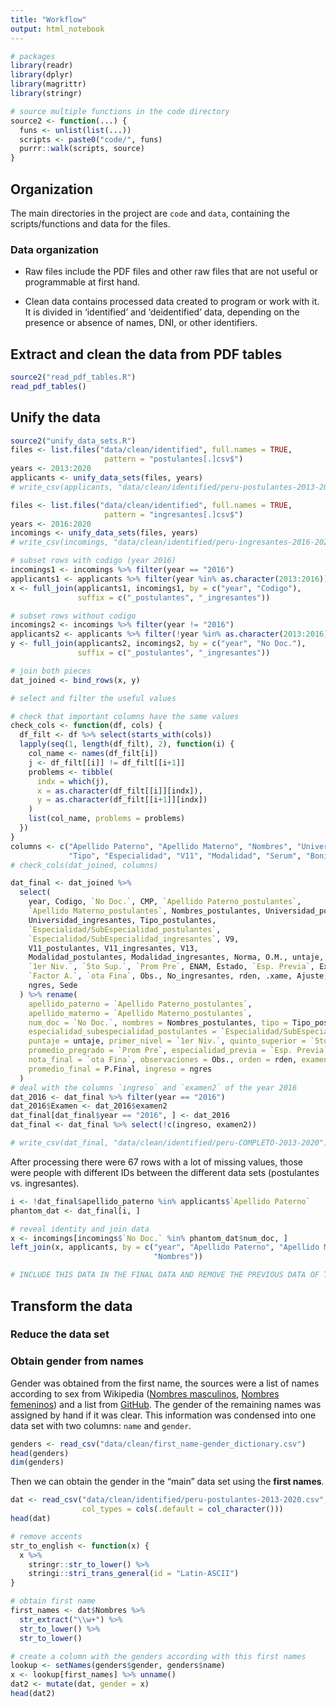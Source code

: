```yaml
---
title: "Workflow"
output: html_notebook
---
```


```r
# packages
library(readr)
library(dplyr)
library(magrittr)
library(stringr)

# source multiple functions in the code directory
source2 <- function(...) {
  funs <- unlist(list(...))
  scripts <- paste0("code/", funs)
  purrr::walk(scripts, source)
}
```

## Organization

The main directories in the project are `code` and `data`, containing the scripts/functions and data for the files.

### Data organization

-   Raw files include the PDF files and other raw files that are not useful or programmable at first hand.

-   Clean data contains processed data created to program or work with it. It is divided in 'identified' and 'deidentified' data, depending on the presence or absence of names, DNI, or other identifiers.

## Extract and clean the data from PDF tables

```r
source2("read_pdf_tables.R")
read_pdf_tables()
```

## Unify the data

```r
source2("unify_data_sets.R")
files <- list.files("data/clean/identified", full.names = TRUE, 
                     pattern = "postulantes[.]csv$")
years <- 2013:2020
applicants <- unify_data_sets(files, years)
# write_csv(applicants, "data/clean/identified/peru-postulantes-2013-2020.csv")
```

```r
files <- list.files("data/clean/identified", full.names = TRUE, 
                     pattern = "ingresantes[.]csv$")
years <- 2016:2020
incomings <- unify_data_sets(files, years)
# write_csv(incomings, "data/clean/identified/peru-ingresantes-2016-2020.csv")
```

```r
# subset rows with codigo (year 2016)
incomings1 <- incomings %>% filter(year == "2016")
applicants1 <- applicants %>% filter(year %in% as.character(2013:2016))
x <- full_join(applicants1, incomings1, by = c("year", "Codigo"), 
               suffix = c("_postulantes", "_ingresantes"))

# subset rows without codigo
incomings2 <- incomings %>% filter(year != "2016")
applicants2 <- applicants %>% filter(!year %in% as.character(2013:2016))
y <- full_join(applicants2, incomings2, by = c("year", "No Doc."),
               suffix = c("_postulantes", "_ingresantes"))

# join both pieces
dat_joined <- bind_rows(x, y)

# select and filter the useful values

# check that important columns have the same values
check_cols <- function(df, cols) {
  df_filt <- df %>% select(starts_with(cols))
  lapply(seq(1, length(df_filt), 2), function(i) {
    col_name <- names(df_filt[i])
    j <- df_filt[[i]] != df_filt[[i+1]]
    problems <- tibble(
      indx = which(j),
      x = as.character(df_filt[[i]][indx]),
      y = as.character(df_filt[[i+1]][indx])
    )
    list(col_name, problems = problems)
  })
}
columns <- c("Apellido Paterno", "Apellido Materno", "Nombres", "Universidad",
             "Tipo", "Especialidad", "V11", "Modalidad", "Serum", "Bonif")
# check_cols(dat_joined, columns)

dat_final <- dat_joined %>% 
  select(
    year, Codigo, `No Doc.`, CMP, `Apellido Paterno_postulantes`, 
    `Apellido Materno_postulantes`, Nombres_postulantes, Universidad_postulantes,
    Universidad_ingresantes, Tipo_postulantes, 
    `Especialidad/SubEspecialidad_postulantes`,
    `Especialidad/SubEspecialidad_ingresantes`, V9,
    V11_postulantes, V11_ingresantes, V13,
    Modalidad_postulantes, Modalidad_ingresantes, Norma, O.M., untaje, SNCDS,
    `1er Niv.`, `5to Sup.`, `Prom Pre`, ENAM, Estado, `Esp. Previa`, Examen,
    `Factor A.`, `ota Fina`, Obs., No_ingresantes, rden, .xame, Ajuste, P.Final,
    ngres, Sede
  ) %>% rename(
    apellido_paterno = `Apellido Paterno_postulantes`, 
    apellido_materno = `Apellido Materno_postulantes`,
    num_doc = `No Doc.`, nombres = Nombres_postulantes, tipo = Tipo_postulantes,
    especialidad_subespecialidad_postulantes = `Especialidad/SubEspecialidad_postulantes`, especialidad_subespecialidad_ingresantes = `Especialidad/SubEspecialidad_ingresantes`,
    puntaje = untaje, primer_nivel = `1er Niv.`, quinto_superior = `5to Sup.`,
    promedio_pregrado = `Prom Pre`, especialidad_previa = `Esp. Previa`,
    nota_final = `ota Fina`, observaciones = Obs., orden = rden, examen2 = .xame,
    promedio_final = P.Final, ingreso = ngres
  )
# deal with the columns `ingreso` and `examen2` of the year 2016
dat_2016 <- dat_final %>% filter(year == "2016")
dat_2016$Examen <- dat_2016$examen2
dat_final[dat_final$year == "2016", ] <- dat_2016
dat_final <- dat_final %>% select(!c(ingreso, examen2))

# write_csv(dat_final, "data/clean/identified/peru-COMPLETO-2013-2020")
```

After processing there were 67 rows with a lot of missing values, those were people with different IDs between the different data sets (postulantes vs. ingresantes).

```r
i <- !dat_final$apellido_paterno %in% applicants$`Apellido Paterno`
phantom_dat <- dat_final[i, ]

# reveal identity and join data
x <- incomings[incomings$`No Doc.` %in% phantom_dat$num_doc, ]
left_join(x, applicants, by = c("year", "Apellido Paterno", "Apellido Materno",
                                "Nombres"))

# INCLUDE THIS DATA IN THE FINAL DATA AND REMOVE THE PREVIOUS DATA OF THESE PEOPLE INCLUDED PREVIOUSLY
```

## Transform the data

### Reduce the data set

### Obtain gender from names

Gender was obtained from the first name, the sources were a list of names according to sex from Wikipedia ([Nombres masculinos](https://es.wikipedia.org/wiki/Categor%C3%ADa:Nombres_masculinos), [Nombres femeninos](https://es.wikipedia.org/wiki/Categor%C3%ADa:Nombres_femeninos)) and a list from [GitHub](https://github.com/MatthiasWinkelmann/firstname-database). The gender of the remaining names was assigned by hand if it was clear. This information was condensed into one data set with two columns: `name` and `gender`.

```r
genders <- read_csv("data/clean/first_name-gender_dictionary.csv")
head(genders)
dim(genders)
```

Then we can obtain the gender in the "main" data set using the **first names**.

```r
dat <- read_csv("data/clean/identified/peru-postulantes-2013-2020.csv",
                col_types = cols(.default = col_character()))
head(dat)
```

```r
# remove accents
str_to_english <- function(x) {
  x %>% 
    stringr::str_to_lower() %>% 
    stringi::stri_trans_general(id = "Latin-ASCII")
}

# obtain first name
first_names <- dat$Nombres %>% 
  str_extract("\\w+") %>% 
  str_to_lower() %>% 
  str_to_lower()

# create a column with the genders according with this first names
lookup <- setNames(genders$gender, genders$name)
x <- lookup[first_names] %>% unname()
dat2 <- mutate(dat, gender = x)
head(dat2)
```
